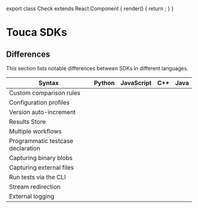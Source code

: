 
export class Check extends React.Component {
  render() {
    return <HiCheckCircle color="green" size="1.25rem" />;
  }
}

# Touca SDKs

<DocCardList />

## Differences

This section lists notable differences between SDKs in different languages.

| Syntax                            | Python    | JavaScript | C++       | Java      |
| --------------------------------- | --------- | ---------- | --------- | --------- |
| Custom comparison rules           | <Check /> | <Check />  |           | <Check /> |
| Configuration profiles            | <Check /> | <Check />  |           |           |
| Version auto-increment            | <Check /> | <Check />  |           |           |
| Results Store                     | <Check /> | <Check />  |           |           |
| Multiple workflows                | <Check /> | <Check />  |           |           |
| Programmatic testcase declaration | <Check /> | <Check />  |           |           |
| Capturing binary blobs            | <Check /> | <Check />  |           |           |
| Capturing external files          | <Check /> | <Check />  |           |           |
| Run tests via the CLI             | <Check /> |            |           |           |
| Stream redirection                |           |            | <Check /> |           |
| External logging                  |           |            | <Check /> |           |
